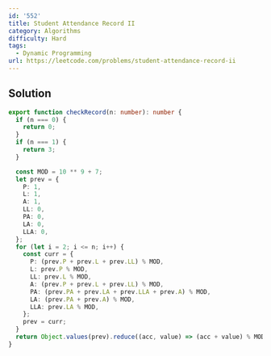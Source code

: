 ```yaml
---
id: '552'
title: Student Attendance Record II
category: Algorithms
difficulty: Hard
tags:
  - Dynamic Programming
url: https://leetcode.com/problems/student-attendance-record-ii
---
```


## Solution

```typescript showLineNumbers
export function checkRecord(n: number): number {
  if (n === 0) {
    return 0;
  }
  if (n === 1) {
    return 3;
  }

  const MOD = 10 ** 9 + 7;
  let prev = {
    P: 1,
    L: 1,
    A: 1,
    LL: 0,
    PA: 0,
    LA: 0,
    LLA: 0,
  };
  for (let i = 2; i <= n; i++) {
    const curr = {
      P: (prev.P + prev.L + prev.LL) % MOD,
      L: prev.P % MOD,
      LL: prev.L % MOD,
      A: (prev.P + prev.L + prev.LL) % MOD,
      PA: (prev.PA + prev.LA + prev.LLA + prev.A) % MOD,
      LA: (prev.PA + prev.A) % MOD,
      LLA: prev.LA % MOD,
    };
    prev = curr;
  }
  return Object.values(prev).reduce((acc, value) => (acc + value) % MOD, 0);
}
```
